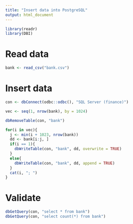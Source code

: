 ```yaml
---
title: "Insert data into PostgreSQL"
output: html_document
---
```


```r
library(readr)
library(DBI)
```

# Read data

```r
bank <- read_csv("bank.csv")
```

# Insert data

```r
con <- dbConnect(odbc::odbc(), "SQL Server (finance)")

vec <- seq(1, nrow(bank), by = 1024)

dbRemoveTable(con, "bank")

for(i in vec){
  j <- min(i + 1023, nrow(bank))
  dd <- bank[i:j, ]
  if(i == 1){
    dbWriteTable(con, "bank", dd, overwrite = TRUE)
  }
  else{
    dbWriteTable(con, "bank", dd, append = TRUE)
  }
  cat(i, "; ")
}
```

# Validate

```r
dbGetQuery(con, "select * from bank")
dbGetQuery(con, "select count(*) from bank")
```


